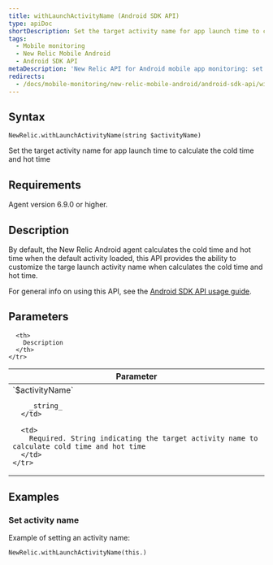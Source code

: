 ```yaml
---
title: withLaunchActivityName (Android SDK API)
type: apiDoc
shortDescription: Set the target activity name for app launch time to calculate the cold time and hot time
tags:
  - Mobile monitoring
  - New Relic Mobile Android
  - Android SDK API
metaDescription: 'New Relic API for Android mobile app monitoring: set target activity name.'
redirects:
  - /docs/mobile-monitoring/new-relic-mobile-android/android-sdk-api/withlaunchnameactivity-android-agent-api
---
```


## Syntax

```
NewRelic.withLaunchActivityName(string $activityName)
```

Set the target activity name for app launch time to calculate the cold time and hot time

## Requirements

Agent version 6.9.0 or higher.

## Description

By default, the New Relic Android agent calculates the cold time and hot time when the default activity loaded, this API provides the ability to customize the targe launch activity name when calculates the cold time and hot time.

For general info on using this API, see the [Android SDK API usage guide](/docs/mobile-monitoring/new-relic-mobile-android/install-configure/work-android-sdk-api).

## Parameters

<table>
  <thead>
    <tr>
      <th width="25%">
        Parameter
      </th>

      <th>
        Description
      </th>
    </tr>
  </thead>

  <tbody>
    <tr>
      <td>
        `$activityName`

        _string_
      </td>

      <td>
        Required. String indicating the target activity name to calculate cold time and hot time
      </td>
    </tr>
  </tbody>
</table>

## Examples

### Set activity name

Example of setting an activity name:

```
NewRelic.withLaunchActivityName(this.)
```
